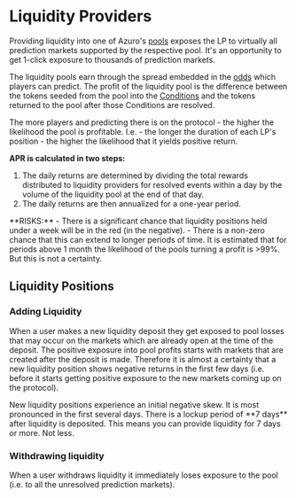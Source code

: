 
# Liquidity Providers

Providing liquidity into one of Azuro's [pools](/concepts/protocol/pools) exposes the LP to virtually all prediction markets supported by the
respective pool. It's an opportunity to get 1-click exposure to thousands of prediction markets.

The liquidity pools earn through the spread embedded in the [odds](/concepts/protocol/odds) which players can predict. The profit of the
liquidity pool is the difference between the tokens seeded from the pool into the [Conditions](/concepts/protocol/conditions) and the tokens
returned to the pool after those Conditions are resolved.

The more players and predicting there is on the protocol - the higher the likelihood the pool is profitable.
I.e. - the longer the duration of each LP's position - the higher the likelihood that it yields positive return.

**APR is calculated in two steps:**
1. The daily returns are determined by dividing the total rewards distributed to liquidity providers for resolved events within a day by the volume of the liquidity pool at the end of that day.
2. The daily returns are then annualized for a one-year period.

<Callout type="alert">
  **RISKS:**
- There is a significant chance that liquidity positions held under a week will be in the red (in the negative).
- There is a non-zero chance that this can extend to longer periods of time. It is estimated that for periods above 1 month the likelihood of the pools turning a profit is >99%. But this is not a certainty.
</Callout>


## Liquidity Positions

### Adding Liquidity

When a user makes a new liquidity deposit they get exposed to pool losses that may occur on the markets which are already open at the time of the deposit. The positive exposure into pool profits starts with markets that are created after the deposit is made. Therefore it is almost a certainty that a new liquidity position shows negative returns in the first few days (i.e. before it starts getting positive exposure to the new markets coming up on the protocol).

<Callout type="warning">
  New liquidity positions experience an initial negative skew. It is most pronounced in the first several days.
</Callout>

<Callout type="warning">
  There is a lockup period of **7 days** after liquidity is deposited. This means you can provide liquidity for
  7 days or more. Not less.
</Callout>

### Withdrawing liquidity

When a user withdraws liquidity it immediately loses exposure to the pool (i.e. to all the unresolved prediction markets).
